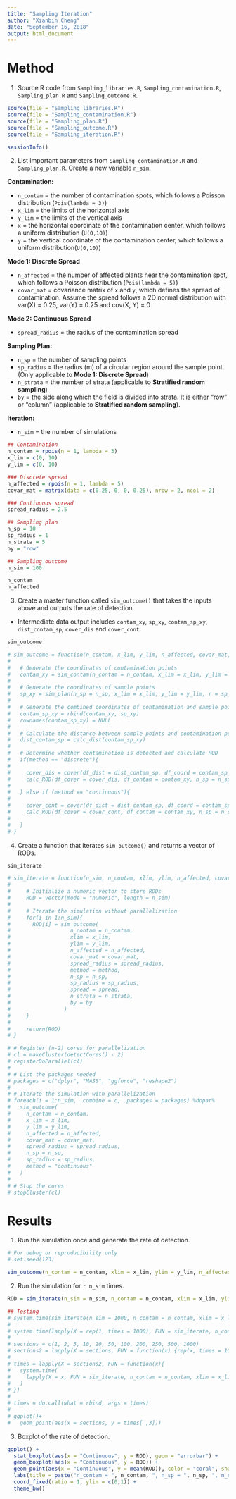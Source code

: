 ```yaml
---
title: "Sampling Iteration"
author: "Xianbin Cheng"
date: "September 16, 2018"
output: html_document
---
```


# Method

1. Source R code from `Sampling_libraries.R`, `Sampling_contamination.R`, `Sampling_plan.R` and `Sampling_outcome.R`.

```r
source(file = "Sampling_libraries.R")
source(file = "Sampling_contamination.R")
source(file = "Sampling_plan.R")
source(file = "Sampling_outcome.R")
source(file = "Sampling_iteration.R")
```

```r
sessionInfo()
```

2. List important parameters from `Sampling_contamination.R` and `Sampling_plan.R`. Create a new variable `n_sim`.

**Contamination:**  

  * `n_contam` = the number of contamination spots, which follows a Poisson distribution (`Pois(lambda = 3)`) 
  * `x_lim` = the limits of the horizontal axis  
  * `y_lim` = the limits of the vertical axis  
  * `x` = the horizontal coordinate of the contamination center, which follows a uniform distribution (`U(0,10)`)
  * `y` = the vertical coordinate of the contamination center, which follows a uniform distribution(`U(0,10)`)  

  **Mode 1: Discrete Spread** 

  * `n_affected` = the number of affected plants near the contamination spot, which follows a Poisson distribution (`Pois(lambda = 5)`)   
  * `covar_mat` = covariance matrix of `x` and `y`, which defines the spread of contamination. Assume the spread follows a 2D normal distribution with var(X) =     0.25, var(Y) = 0.25 and cov(X, Y) = 0  

  **Mode 2: Continuous Spread**

  * `spread_radius` = the radius of the contamination spread

**Sampling Plan:**  

  * `n_sp` = the number of sampling points
  * `sp_radius` = the radius (m) of a circular region around the sample point. (Only applicable to **Mode 1: Discrete Spread**)
  * `n_strata` = the number of strata (applicable to **Stratified random sampling**)
  * `by` = the side along which the field is divided into strata. It is either "row" or "column" (applicable to **Stratified random sampling**).

  
**Iteration:**

  * `n_sim` = the number of simulations

```r
## Contamination
n_contam = rpois(n = 1, lambda = 3)
x_lim = c(0, 10)
y_lim = c(0, 10)

### Discrete spread
n_affected = rpois(n = 1, lambda = 5)
covar_mat = matrix(data = c(0.25, 0, 0, 0.25), nrow = 2, ncol = 2)

### Continuous spread
spread_radius = 2.5

## Sampling plan
n_sp = 10
sp_radius = 1
n_strata = 5
by = "row"

## Sampling outcome
n_sim = 100
```

```r
n_contam
n_affected
```


3. Create a master function called `sim_outcome()` that takes the inputs above and outputs the rate of detection.

* Intermediate data output includes `contam_xy`, `sp_xy`, `contam_sp_xy`, `dist_contam_sp`, `cover_dis` and `cover_cont`.

```r
sim_outcome
```

```r
# sim_outcome = function(n_contam, x_lim, y_lim, n_affected, covar_mat, spread_radius, n_sp, sp_radius, method){
#   
#   # Generate the coordinates of contamination points
#   contam_xy = sim_contam(n_contam = n_contam, x_lim = x_lim, y_lim = y_lim, covariance = covar_mat, n_affected = n_affected, radius = spread_radius) 
#   
#   # Generate the coordinates of sample points
#   sp_xy = sim_plan(n_sp = n_sp, x_lim = x_lim, y_lim = y_lim, r = sp_radius)
#   
#   # Generate the combined coordinates of contamination and sample points
#   contam_sp_xy = rbind(contam_xy, sp_xy)
#   rownames(contam_sp_xy) = NULL
#   
#   # Calculate the distance between sample points and contamination points
#   dist_contam_sp = calc_dist(contam_sp_xy)
#   
#   # Determine whether contamination is detected and calculate ROD
#   if(method == "discrete"){
#     
#     cover_dis = cover(df_dist = dist_contam_sp, df_coord = contam_sp_xy, r = sp_radius, method = method)
#     calc_ROD(df_cover = cover_dis, df_contam = contam_xy, n_sp = n_sp, method = method)
#     
#   } else if (method == "continuous"){
#     
#     cover_cont = cover(df_dist = dist_contam_sp, df_coord = contam_sp_xy, r = spread_radius, method = method)
#     calc_ROD(df_cover = cover_cont, df_contam = contam_xy, n_sp = n_sp, method = method)
#     
#   }
# }

```

4. Create a function that iterates `sim_outcome()` and returns a vector of RODs.

```r
sim_iterate
```

```r
# sim_iterate = function(n_sim, n_contam, xlim, ylim, n_affected, covar_mat, spread_radius, method, n_sp, sp_radius, spread, n_strata, by){
# 
#     # Initialize a numeric vector to store RODs
#     ROD = vector(mode = "numeric", length = n_sim)
# 
#     # Iterate the simulation without parallelization
#     for(i in 1:n_sim){
#       ROD[i] = sim_outcome(
#                   n_contam = n_contam,
#                   xlim = x_lim,
#                   ylim = y_lim,
#                   n_affected = n_affected,
#                   covar_mat = covar_mat,
#                   spread_radius = spread_radius,
#                   method = method,
#                   n_sp = n_sp,
#                   sp_radius = sp_radius,
#                   spread = spread,
#                   n_strata = n_strata,
#                   by = by
#                 )
#     }
# 
#     return(ROD)
# }
```

```r
# # Register (n-2) cores for parallelization
# cl = makeCluster(detectCores() - 2)
# registerDoParallel(cl)
# 
# # List the packages needed
# packages = c("dplyr", "MASS", "ggforce", "reshape2")
# 
# # Iterate the simulation with parallelization
# foreach(i = 1:n_sim, .combine = c, .packages = packages) %dopar%
#   sim_outcome(
#     n_contam = n_contam,
#     x_lim = x_lim,
#     y_lim = y_lim,
#     n_affected = n_affected,
#     covar_mat = covar_mat,
#     spread_radius = spread_radius,
#     n_sp = n_sp,
#     sp_radius = sp_radius,
#     method = "continuous"
#   )
# 
# # Stop the cores
# stopCluster(cl)
```

# Results

1. Run the simulation once and generate the rate of detection.

```r
# For debug or reproducibility only
# set.seed(123)

sim_outcome(n_contam = n_contam, xlim = x_lim, ylim = y_lim, n_affected = n_affected, covar_mat = covar_mat, spread_radius = spread_radius, method = "ss", n_sp = n_sp, sp_radius = sp_radius, spread = "continuous", n_strata = n_strata, by = by)
```

2. Run the simulation for `r n_sim` times.

```r
ROD = sim_iterate(n_sim = n_sim, n_contam = n_contam, xlim = x_lim, ylim = y_lim, n_affected = n_affected, covar_mat = covar_mat, spread_radius = spread_radius, method = "ss", n_sp = n_sp, sp_radius = sp_radius, spread = "discrete", n_strata = n_strata, by = by)
```

```r
## Testing
# system.time(sim_iterate(n_sim = 1000, n_contam = n_contam, xlim = x_lim, ylim = y_lim, n_affected = n_affected, covar_mat = covar_mat, spread_radius = spread_radius, method = "ss", n_sp = n_sp, sp_radius = sp_radius, spread = "discrete", n_strata = n_strata, by = by))
# 
# system.time(lapply(X = rep(1, times = 1000), FUN = sim_iterate, n_contam = n_contam, xlim = x_lim, ylim = y_lim, n_affected = n_affected, covar_mat = covar_mat, spread_radius = spread_radius, method = "ss", n_sp = n_sp, sp_radius = sp_radius, spread = "discrete", n_strata = n_strata, by = by))
# 
# sections = c(1, 2, 5, 10, 20, 50, 100, 200, 250, 500, 1000)
# sections2 = lapply(X = sections, FUN = function(x) {rep(x, times = 1000/x)})
# 
# times = lapply(X = sections2, FUN = function(x){
#   system.time(
#     lapply(X = x, FUN = sim_iterate, n_contam = n_contam, xlim = x_lim, ylim = y_lim, n_affected = n_affected, covar_mat = covar_mat, spread_radius = spread_radius, method = "ss", n_sp = n_sp, sp_radius = sp_radius, spread = "discrete", n_strata = n_strata, by = by)
#   )
# })
# 
# times = do.call(what = rbind, args = times)
# 
# ggplot()+
#   geom_point(aes(x = sections, y = times[ ,3]))

```



3. Boxplot of the rate of detection.

```r
ggplot() +
  stat_boxplot(aes(x = "Continuous", y = ROD), geom = "errorbar") +
  geom_boxplot(aes(x = "Continuous", y = ROD)) +
  geom_point(aes(x = "Continuous", y = mean(ROD)), color = "coral", shape = 4, size = 5) +
  labs(title = paste("n_contam = ", n_contam, ", n_sp = ", n_sp, ", n_sim = ", n_sim , sep = "")) +
  coord_fixed(ratio = 1, ylim = c(0,1)) +
  theme_bw()
```


